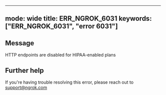 
---
mode: wide
title: ERR_NGROK_6031
keywords: ["ERR_NGROK_6031", "error 6031"]
---

## Message
HTTP endpoints are disabled for HIPAA-enabled plans




## Further help
If you're having trouble resolving this error, please reach out to [support@ngrok.com](mailto:support@ngrok.com?subject=Help%20with%20ERR_NGROK_6031)

